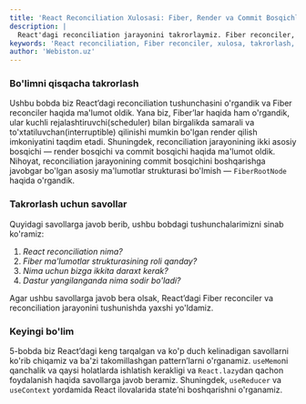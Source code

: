 ```yaml
---
title: 'React Reconciliation Xulosasi: Fiber, Render va Commit Bosqichlari'
description: |
  React'dagi reconciliation jarayonini takrorlaymiz. Fiber reconciler, uning ikki asosiy bosqichi (Render va Commit) va FiberRootNode haqidagi bilimlaringizni mustahkamlang.
keywords: 'React reconciliation, Fiber reconciler, xulosa, takrorlash, render phase, commit phase, Fiber, FiberRootNode, React internals, webiston'
author: 'Webiston.uz'
---
```


### Bo'limni qisqacha takrorlash

Ushbu bobda biz React’dagi reconciliation tushunchasini o'rgandik va Fiber reconciler haqida ma'lumot oldik. Yana biz, Fiber’lar haqida ham o'rgandik, ular kuchli rejalashtiruvchi(scheduler) bilan birgalikda samarali va to'xtatiluvchan(interruptible) qilinishi mumkin bo'lgan render qilish imkoniyatini taqdim etadi. Shuningdek, reconciliation jarayonining ikki asosiy bosqichi — render bosqichi va commit bosqichi haqida ma'lumot oldik. Nihoyat, reconciliation jarayonining commit bosqichini boshqarishga javobgar bo'lgan asosiy ma'lumotlar strukturasi bo'lmish — `FiberRootNode` haqida o'rgandik.

### Takrorlash uchun savollar

Quyidagi savollarga javob berib, ushbu bobdagi tushunchalarimizni sinab ko'ramiz:

1. _React reconciliation nima?_
2. _Fiber ma'lumotlar strukturasining roli qanday?_
3. _Nima uchun bizga ikkita daraxt kerak?_
4. _Dastur yangilanganda nima sodir bo'ladi?_

Agar ushbu savollarga javob bera olsak, React’dagi Fiber reconciler va reconciliation jarayonini tushunishda yaxshi yo'ldamiz.

### Keyingi bo'lim

5-bobda biz React’dagi keng tarqalgan va ko'p duch kelinadigan savollarni ko'rib chiqamiz va ba'zi takomillashgan pattern’larni o'rganamiz. `useMemo`ni qanchalik va qaysi holatlarda ishlatish kerakligi va `React.lazy`dan qachon foydalanish haqida savollarga javob beramiz. Shuningdek, `useReducer` va `useContext` yordamida React ilovalarida state’ni boshqarishni o'rganamiz.
